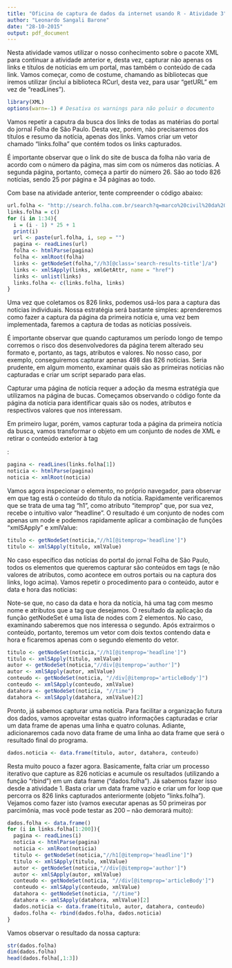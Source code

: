 ```yaml
---
title: "Oficina de captura de dados da internet usando R - Atividade 3"
author: "Leonardo Sangali Barone"
date: "28-10-2015"
output: pdf_document
---
```


Nesta atividade vamos utilizar o nosso conhecimento sobre o pacote XML para continuar a atividade anterior e, desta vez, capturar não apenas os links e títulos de notícias em um portal, mas também o conteúdo de cada link. Vamos começar, como de costume, chamando as bibliotecas que iremos utilizar (incluí a biblioteca RCurl, desta vez, para usar "getURL" em vez de "readLines").

```r
library(XML)
options(warn=-1) # Desativa os warnings para não poluir o documento 
```

Vamos repetir a caputra da busca dos links de todas as matérias do portal do jornal Folha de São Paulo. Desta vez, porém, não precisaremos dos títulos e resumo da notícia, apenas dos links. Vamos criar um vetor chamado "links.folha" que contém todos os links capturados.

É importante observar que o link do site de busca da folha não varia de acordo com o número da página, mas sim com os números das notícias. A segunda página, portanto, começa a partir do número 26. São ao todo 826 notícias, sendo 25 por página e 34 páginas ao todo.

Com base na atividade anterior, tente compreender o código abaixo:

```r
url.folha <- "http://search.folha.com.br/search?q=marco%20civil%20da%20internet&site=online&sr="
links.folha = c()
for (i in 1:34){
  i = (i - 1) * 25 + 1
  print(i)
  url <- paste(url.folha, i, sep = "")
  pagina <- readLines(url)
  folha <- htmlParse(pagina)
  folha <- xmlRoot(folha)
  links <- getNodeSet(folha,"//h3[@class='search-results-title']/a")
  links <- xmlSApply(links, xmlGetAttr, name = "href")
  links <- unlist(links)
  links.folha <- c(links.folha, links)
}
```

Uma vez que coletamos os 826 links, podemos usá-los para a captura das notícias individuais. Nossa estratégia será bastante simples: aprenderemos como fazer a captura da página da primeira notícia e, uma vez bem implementada, faremos a captura de todas as notícias possíveis.

É importante observar que quando capturamos um período longo de tempo corremos o risco dos desenvolvedores da página terem alterado seu formato e, portanto, as tags, atributos e valores. No nosso caso, por exemplo, conseguiremos capturar apenas 498 das 826 notícias. Seria prudente, em algum momento, examinar quais são as primeiras notícias não capturadas e criar um script separado para elas.

Capturar uma página de notícia requer a adoção da mesma estratégia que utilizamos na página de bucas. Começamos observando o código fonte da página da notícia para identificar quais são os nodes, atributos e respectivos valores que nos interessam.

Em primeiro lugar, porém, vamos capturar toda a página da primeira notícia da busca, vamos transformar o objeto em um conjunto de nodes de XML e retirar o conteúdo exterior à tag <html>:

```r
pagina <- readLines(links.folha[1])
noticia <- htmlParse(pagina)
noticia <- xmlRoot(noticia)
```

Vamos agora inspecionar o elemento, no próprio navegador, para observar em que tag está o conteúdo do título da notícia. Rapidamente verificaremos que se trata de uma tag "h1", como atributo "itemprop" que, por sua vez, recebe o intuitivo valor "headline". O resultado é um conjunto de nodes com apenas um node e podemos rapidamente aplicar a combinação de funções "xmlSApply" e xmlValue:

```r
titulo <- getNodeSet(noticia,"//h1[@itemprop='headline']")
titulo <- xmlSApply(titulo, xmlValue)
```

No caso específico das notícias do portal do jornal Folha de São Paulo, todos os elementos que queremos capturar são conteúdos em tags (e não valores de atributos, como acontece em outros portais ou na captura dos links, logo acima). Vamos repetir o procedimento para o conteúdo, autor e data e hora das notícias:

Note-se que, no caso da data e hora da notícia, há uma tag com mesmo nome e atributos que a tag que desejamos. O resultado da aplicação da função getNodeSet é uma lista de nodes com 2 elementos. No caso, examinando saberemos que nos interessa o segundo. Após extrairmos o conteúdo, portanto, teremos um vetor com dois textos contendo data e hora e ficaremos apenas com o segundo elemento do vetor.

```r
titulo <- getNodeSet(noticia,"//h1[@itemprop='headline']")
titulo <- xmlSApply(titulo, xmlValue)
autor <- getNodeSet(noticia,"//div[@itemprop='author']")
autor <- xmlSApply(autor, xmlValue)
conteudo <- getNodeSet(noticia, "//div[@itemprop='articleBody']")
conteudo <- xmlSApply(conteudo, xmlValue)
datahora <- getNodeSet(noticia, "//time")
datahora <- xmlSApply(datahora, xmlValue)[2]
```

Pronto, já sabemos capturar uma notícia. Para facilitar a organização futura dos dados, vamos aproveitar estas quatro informações capturadas e criar um data frame de apenas uma linha e quatro colunas. Adiante, adicionaremos cada novo data frame de uma linha ao data frame que será o resultado final do programa.

```r
dados.noticia <- data.frame(titulo, autor, datahora, conteudo)
```

Resta muito pouco a fazer agora. Basicamente, falta criar um processo iterativo que capture as 826 notícias e acumule os resultados (utilizando a função "rbind") em um data frame ("dados.folha"). Já sabemos fazer isso desde a atividade 1. Basta criar um data frame vazio e criar um for loop que percorra os 826 links capturados anteriormente (objeto "links.folha"). Vejamos como fazer isto (vamos executar apenas as 50 primeiras por parcimônia, mas você pode testar as 200 -- não demorará muito):

```r
dados.folha <- data.frame()
for (i in links.folha[1:200]){
  pagina <- readLines(i)
  noticia <- htmlParse(pagina)
  noticia <- xmlRoot(noticia)
  titulo <- getNodeSet(noticia,"//h1[@itemprop='headline']")
  titulo <- xmlSApply(titulo, xmlValue)
  autor <- getNodeSet(noticia,"//div[@itemprop='author']")
  autor <- xmlSApply(autor, xmlValue)
  conteudo <- getNodeSet(noticia, "//div[@itemprop='articleBody']")
  conteudo <- xmlSApply(conteudo, xmlValue)
  datahora <- getNodeSet(noticia, "//time")
  datahora <- xmlSApply(datahora, xmlValue)[2]
  dados.noticia <- data.frame(titulo, autor, datahora, conteudo)
  dados.folha <- rbind(dados.folha, dados.noticia)
}
```

Vamos observar o resultado da nossa captura:

```r
str(dados.folha)
dim(dados.folha)
head(dados.folha[,1:3])
```

